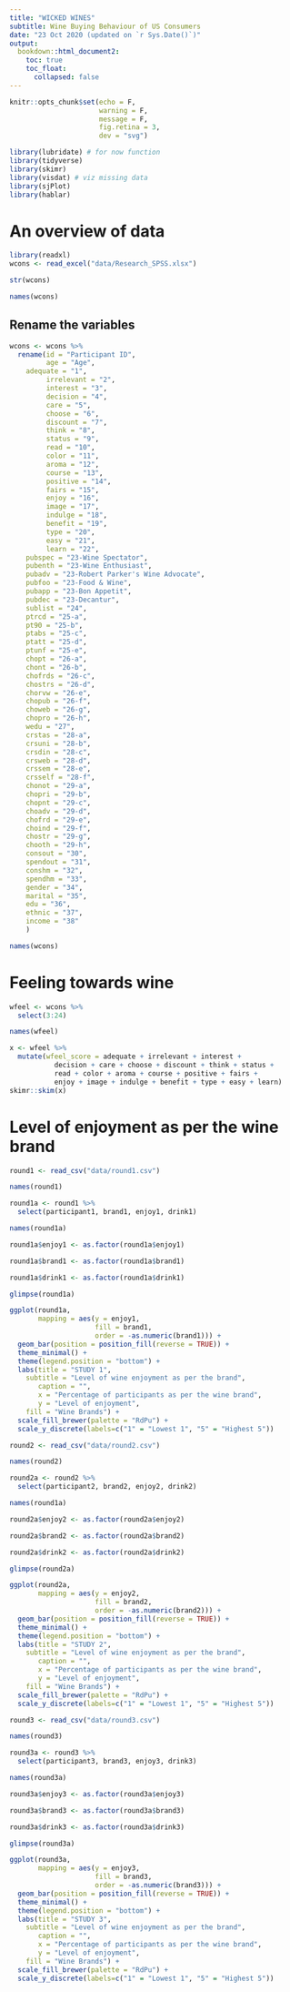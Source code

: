 ```yaml
---
title: "WICKED WINES"
subtitle: Wine Buying Behaviour of US Consumers
date: "23 Oct 2020 (updated on `r Sys.Date()`)"
output:
  bookdown::html_document2:
    toc: true
    toc_float: 
      collapsed: false
---
```


<!-- globle code chunk options -->

```r
knitr::opts_chunk$set(echo = F,
                      warning = F,
                      message = F,
                      fig.retina = 3,
                      dev = "svg")
```

<!-- all r packages used in this analysis -->

```r
library(lubridate) # for now function
library(tidyverse)
library(skimr)
library(visdat) # viz missing data
library(sjPlot)
library(hablar)
```

# An overview of data

```r
library(readxl)
wcons <- read_excel("data/Research_SPSS.xlsx")

str(wcons)

names(wcons)
```

## Rename the variables

```r
wcons <- wcons %>% 
  rename(id = "Participant ID",
         age = "Age",
    adequate = "1",
         irrelevant = "2",
         interest = "3",
         decision = "4",
         care = "5",
         choose = "6",
         discount = "7",
         think = "8",
         status = "9",
         read = "10",
         color = "11",
         aroma = "12",
         course = "13",
         positive = "14",
         fairs = "15",
         enjoy = "16",
         image = "17",
         indulge = "18",
         benefit = "19",
         type = "20",
         easy = "21",
         learn = "22",
    pubspec = "23-Wine Spectator",
    pubenth = "23-Wine Enthusiast",
    pubadv = "23-Robert Parker's Wine Advocate",
    pubfoo = "23-Food & Wine",
    pubapp = "23-Bon Appetit",
    pubdec = "23-Decantur",
    sublist = "24",
    ptrcd = "25-a",
    pt90 = "25-b",
    ptabs = "25-c",
    ptatt = "25-d",
    ptunf = "25-e",
    chopt = "26-a",
    chont = "26-b",
    chofrds = "26-c",
    chostrs = "26-d",
    chorvw = "26-e",
    chopub = "26-f",
    choweb = "26-g",
    chopro = "26-h",
    wedu = "27",
    crstas = "28-a",
    crsuni = "28-b",
    crsdin = "28-c",
    crsweb = "28-d",
    crssem = "28-e",
    crsself = "28-f",
    chonot = "29-a",
    chopri = "29-b",
    chopnt = "29-c",
    choadv = "29-d",
    chofrd = "29-e",
    choind = "29-f",
    chostr = "29-g",
    chooth = "29-h",
    consout = "30",        
    spendout = "31",
    conshm = "32",
    spendhm = "33",
    gender = "34",
    marital = "35",
    edu = "36",
    ethnic = "37",
    income = "38"
    ) 

names(wcons)
```

# Feeling towards wine

```r
wfeel <- wcons %>% 
  select(3:24)

names(wfeel)

x <- wfeel %>% 
  mutate(wfeel_score = adequate + irrelevant + interest +
           decision + care + choose + discount + think + status + 
           read + color + aroma + course + positive + fairs + 
           enjoy + image + indulge + benefit + type + easy + learn) 
skimr::skim(x)
```

# Level of enjoyment as per the wine brand

```r
round1 <- read_csv("data/round1.csv")

names(round1)

round1a <- round1 %>% 
  select(participant1, brand1, enjoy1, drink1)

names(round1a)

round1a$enjoy1 <- as.factor(round1a$enjoy1)

round1a$brand1 <- as.factor(round1a$brand1)

round1a$drink1 <- as.factor(round1a$drink1)

glimpse(round1a)
```

```r
ggplot(round1a,
       mapping = aes(y = enjoy1,
                     fill = brand1,
                     order = -as.numeric(brand1))) +
  geom_bar(position = position_fill(reverse = TRUE)) +
  theme_minimal() +
  theme(legend.position = "bottom") +
  labs(title = "STUDY 1",
    subtitle = "Level of wine enjoyment as per the brand",
       caption = "",
       x = "Percentage of participants as per the wine brand",
       y = "Level of enjoyment",
    fill = "Wine Brands") +
  scale_fill_brewer(palette = "RdPu") +
  scale_y_discrete(labels=c("1" = "Lowest 1", "5" = "Highest 5"))
```

```r
round2 <- read_csv("data/round2.csv")

names(round2)

round2a <- round2 %>% 
  select(participant2, brand2, enjoy2, drink2)

names(round1a)

round2a$enjoy2 <- as.factor(round2a$enjoy2)

round2a$brand2 <- as.factor(round2a$brand2)

round2a$drink2 <- as.factor(round2a$drink2)

glimpse(round2a)
```

```r
ggplot(round2a,
       mapping = aes(y = enjoy2,
                     fill = brand2,
                     order = -as.numeric(brand2))) +
  geom_bar(position = position_fill(reverse = TRUE)) +
  theme_minimal() +
  theme(legend.position = "bottom") +
  labs(title = "STUDY 2",
    subtitle = "Level of wine enjoyment as per the brand",
       caption = "",
       x = "Percentage of participants as per the wine brand",
       y = "Level of enjoyment",
    fill = "Wine Brands") +
  scale_fill_brewer(palette = "RdPu") +
  scale_y_discrete(labels=c("1" = "Lowest 1", "5" = "Highest 5"))
```

```r
round3 <- read_csv("data/round3.csv")

names(round3)

round3a <- round3 %>% 
  select(participant3, brand3, enjoy3, drink3)

names(round3a)

round3a$enjoy3 <- as.factor(round3a$enjoy3)

round3a$brand3 <- as.factor(round3a$brand3)

round3a$drink3 <- as.factor(round3a$drink3)

glimpse(round3a)
```

```r
ggplot(round3a,
       mapping = aes(y = enjoy3,
                     fill = brand3,
                     order = -as.numeric(brand3))) +
  geom_bar(position = position_fill(reverse = TRUE)) +
  theme_minimal() +
  theme(legend.position = "bottom") +
  labs(title = "STUDY 3",
    subtitle = "Level of wine enjoyment as per the brand",
       caption = "",
       x = "Percentage of participants as per the wine brand",
       y = "Level of enjoyment",
    fill = "Wine Brands") +
  scale_fill_brewer(palette = "RdPu") +
  scale_y_discrete(labels=c("1" = "Lowest 1", "5" = "Highest 5"))
```